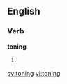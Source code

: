 
==English==

===Verb===
'''toning'''

# {{present participle of|[[tone]]}}

[[sv:toning]]
[[vi:toning]]